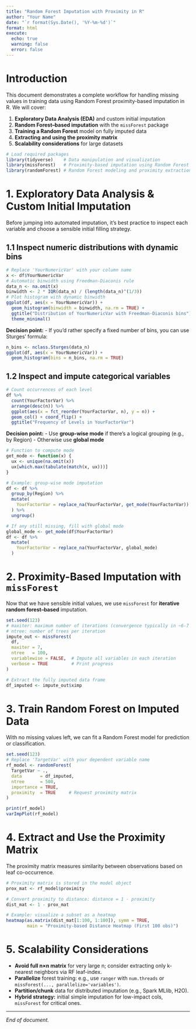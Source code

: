 ```yaml
---
title: "Random Forest Imputation with Proximity in R"
author: "Your Name"
date: "`r format(Sys.Date(), '%Y-%m-%d')`"
format: html
execute:
  echo: true
  warning: false
  error: false
---
```


# Introduction

This document demonstrates a complete workflow for handling missing values in training data using Random Forest proximity-based imputation in R. We will cover:

1. **Exploratory Data Analysis (EDA)** and custom initial imputation
2. **Random Forest–based imputation** with the `missForest` package
3. **Training a Random Forest** model on fully imputed data
4. **Extracting and using the proximity matrix**
5. **Scalability considerations** for large datasets

```r
# Load required packages
library(tidyverse)    # Data manipulation and visualization
library(missForest)   # Proximity-based imputation using Random Forest
library(randomForest) # Random Forest modeling and proximity extraction
```

# 1. Exploratory Data Analysis & Custom Initial Imputation

Before jumping into automated imputation, it's best practice to inspect each variable and choose a sensible initial filling strategy.

## 1.1 Inspect numeric distributions with dynamic bins

```r
# Replace 'YourNumericVar' with your column name
x <- df$YourNumericVar
# Automatic binwidth using Freedman-Diaconis rule
data_n <- na.omit(x)
binwidth <- 2 * IQR(data_n) / (length(data_n)^(1/3))
# Plot histogram with dynamic binwidth
ggplot(df, aes(x = YourNumericVar)) +
  geom_histogram(binwidth = binwidth, na.rm = TRUE) +
  ggtitle("Distribution of YourNumericVar with Freedman-Diaconis bins") +
  theme_minimal()
```

**Decision point:**
- If you'd rather specify a fixed number of bins, you can use Sturges' formula:
```r
n_bins <- nclass.Sturges(data_n)
ggplot(df, aes(x = YourNumericVar)) +
  geom_histogram(bins = n_bins, na.rm = TRUE)
```

## 1.2 Inspect and impute categorical variables

```r
# Count occurrences of each level
df %>%
  count(YourFactorVar) %>%
  arrange(desc(n)) %>%
  ggplot(aes(x = fct_reorder(YourFactorVar, n), y = n)) +
  geom_col() + coord_flip() +
  ggtitle("Frequency of Levels in YourFactorVar")
```

**Decision point:**
- Use **group-wise mode** if there's a logical grouping (e.g., by Region)
- Otherwise use **global mode**

```r
# Function to compute mode
get_mode <- function(x) {
  ux <- unique(na.omit(x))
  ux[which.max(tabulate(match(x, ux)))]
}

# Example: group-wise mode imputation
df <- df %>%
  group_by(Region) %>%
  mutate(
    YourFactorVar = replace_na(YourFactorVar, get_mode(YourFactorVar))
  ) %>%
  ungroup()

# If any still missing, fill with global mode
global_mode <- get_mode(df$YourFactorVar)
df <- df %>%
  mutate(
    YourFactorVar = replace_na(YourFactorVar, global_mode)
  )
```

# 2. Proximity-Based Imputation with `missForest`

Now that we have sensible initial values, we use `missForest` for **iterative random forest–based** imputation.

```r
set.seed(123)
# maxiter: maximum number of iterations (convergence typically in ~6-7 rounds)
# ntree: number of trees per iteration
impute_out <- missForest(
  df,
  maxiter = 7,
  ntree   = 100,
  variablewise = FALSE,  # Impute all variables in each iteration
  verbose = TRUE         # Print progress
)

# Extract the fully imputed data frame
df_imputed <- impute_out$ximp
```

# 3. Train Random Forest on Imputed Data

With no missing values left, we can fit a Random Forest model for prediction or classification.

```r
set.seed(123)
# Replace 'TargetVar' with your dependent variable name
rf_model <- randomForest(
  TargetVar ~ ., 
  data       = df_imputed,
  ntree      = 500,
  importance = TRUE,
  proximity  = TRUE     # Request proximity matrix
)

print(rf_model)
varImpPlot(rf_model)
```

# 4. Extract and Use the Proximity Matrix

The proximity matrix measures similarity between observations based on leaf co-occurrence.

```r
# Proximity matrix is stored in the model object
prox_mat <- rf_model$proximity

# Convert proximity to distance: distance = 1 - proximity
dist_mat <- 1 - prox_mat

# Example: visualize a subset as a heatmap
heatmap(as.matrix(dist_mat[1:100, 1:100]), symm = TRUE,
        main = "Proximity-based Distance Heatmap (First 100 obs)")
```

# 5. Scalability Considerations

- **Avoid full n×n matrix** for very large n; consider extracting only k-nearest neighbors via RF leaf-index.
- **Parallelize** forest training: e.g., use `ranger` with `num.threads` or `missForest(..., parallelize='variables')`.
- **Partition/chunk** data for distributed imputation (e.g., Spark MLlib, H2O).
- **Hybrid strategy:** initial simple imputation for low-impact cols, `missForest` for critical ones.

---

*End of document.*
